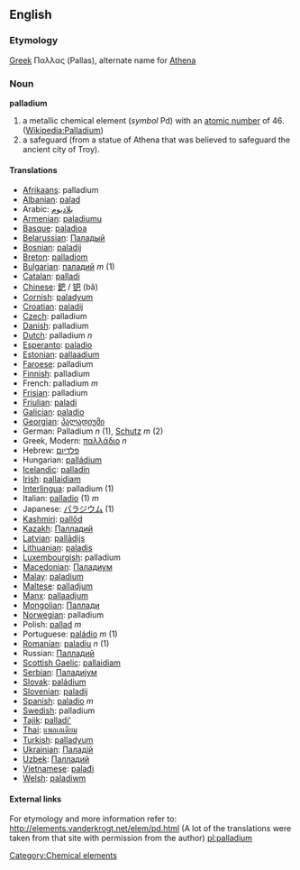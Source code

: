 ==English==
{{elements|Pd|Rhodium|Rh|Silver|Ag}}
=== Etymology ===

[[Greek]] Παλλας (Pallas), alternate name for [[Athena]]

=== Noun ===
'''palladium'''

# a metallic chemical element (''symbol'' Pd) with an [[atomic number]] of 46. ([[w:Palladium|Wikipedia:Palladium]])
# a safeguard (from a statue of Athena that was believed to safeguard the ancient city of Troy).

==== Translations ====
*[[Afrikaans]]: palladium
*[[Albanian]]: [[palad]]
*Arabic: [[بلاديوم]]
*[[Armenian]]: [[paladiumu]]
*[[Basque]]: [[paladioa]]
*[[Belarussian]]: [[Паладый]]
*[[Bosnian]]: [[paladij]]
*[[Breton]]: [[palladiom]]
*[[Bulgarian]]: [[паладий]] ''m'' (1)
*[[Catalan]]: [[palladi]]
*[[Chinese]]: [[鈀]] / [[钯]] (bă)
*[[Cornish]]: [[paladyum]]
*[[Croatian]]: [[paladij]]
*[[Czech]]: palladium
*[[Danish]]: palladium
*[[Dutch]]: palladium ''n''
*[[Esperanto]]: [[paladio]]
*[[Estonian]]: [[pallaadium]]
*[[Faroese]]: palladium
*[[Finnish]]: palladium
*French: palladium ''m''
*[[Frisian]]: palladium
*[[Friulian]]: [[paladi]]
*[[Galician]]: [[paladio]]
*[[Georgian]]: [[პალადიუმი]]
*German: Palladium ''n'' (1), [[Schutz]] ''m'' (2)
*Greek, Modern: [[παλλάδιο]] ''n''
*Hebrew: [[פלדיום]]
*Hungarian: [[palládium]]
*[[Icelandic]]: [[palladín]]
*[[Irish]]: [[pallaidiam]]
*[[Interlingua]]: palladium (1)
*Italian: [[palladio]] (1) ''m''
*Japanese: [[パラジウム]] (1)
*[[Kashmiri]]: [[pallôd]]
*[[Kazakh]]: [[Палладий]]
*[[Latvian]]: [[pallādijs]]
*[[Lithuanian]]: [[paladis]]
*[[Luxembourgish]]: palladium
*[[Macedonian]]: [[Паладиум]]
*[[Malay]]: [[paladium]]
*[[Maltese]]: [[palladjum]]
*[[Manx]]: [[pallaadjum]]
*[[Mongolian]]: [[Паллади]]
*[[Norwegian]]: palladium
*Polish:  [[pallad]] ''m''
*Portuguese: [[paládio]] ''m'' (1)
*[[Romanian]]: [[paladiu]] ''n'' (1)
*Russian: [[Палладий]] '' ''
*[[Scottish Gaelic]]: [[pallaidiam]]
*[[Serbian]]: [[Паладиjум]]
*[[Slovak]]: [[paládium]]
*[[Slovenian]]: [[paladij]]
*[[Spanish]]: [[paladio]] ''m''
*[[Swedish]]: palladium
*[[Tajik]]: [[palladi']]
*[[Thai]]: [[แพลเลเดียม]]
*[[Turkish]]: [[palladyum]]
*[[Ukrainian]]: [[Паладiй]]
*[[Uzbek]]: [[Палладий]]
*[[Vietnamese]]: [[palađi]]
*[[Welsh]]: [[paladiwm]]

====External links====
For etymology and more information refer to:
http://elements.vanderkrogt.net/elem/pd.html
(A lot of the translations were taken from that site with permission from the author)
[[Category:Chemical elements]]
[[pl:palladium]]